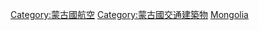{{Commonscat|Airports in Mongolia}}

[[Category:蒙古國航空|Category:蒙古國航空]]
[[Category:蒙古國交通建築物|Category:蒙古國交通建築物]]
[[Category:亞洲各國機場|Mongolia]]